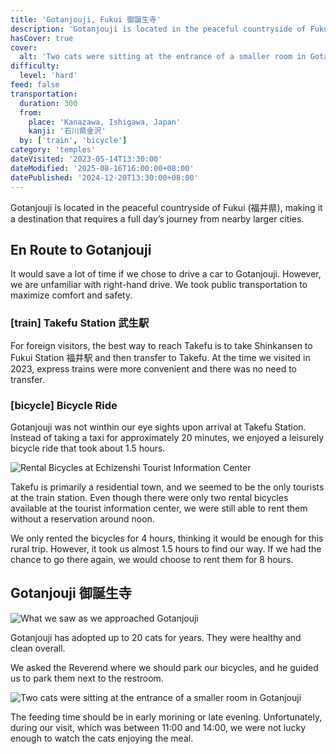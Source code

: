 ```yaml
---
title: 'Gotanjouji, Fukui 御誕生寺'
description: 'Gotanjouji is located in the peaceful countryside of Fukui (福井県), making it a destination that requires a full day’s journey from nearby larger cities.'
hasCover: true
cover:
  alt: 'Two cats were sitting at the entrance of a smaller room in Gotanjouji'
difficulty:
  level: 'hard'
feed: false
transportation:
  duration: 300
  from:
    place: 'Kanazawa, Ishigawa, Japan'
    kanji: '石川県金沢'
  by: ['train', 'bicycle']
category: 'temples'
dateVisited: '2023-05-14T13:30:00'
dateModified: '2025-08-16T16:00:00+08:00'
datePublished: '2024-12-20T13:30:00+08:00'
---
```



Gotanjouji is located in the peaceful countryside of Fukui (福井県), making it a destination that requires a full day’s journey from nearby larger cities.

<Abstract transportation={frontmatter.transportation} />

## En Route to Gotanjouji

It would save a lot of time if we chose to drive a car to Gotanjouji. However, we are unfamiliar with right-hand drive. We took public transportation to maximize comfort and safety.

### [train] Takefu Station 武生駅

For foreign visitors, the best way to reach Takefu is to take Shinkansen to Fukui Station 福井駅 and then transfer to Takefu. At the time we visited in 2023, express trains were more convenient and there was no need to transfer.

### [bicycle] Bicycle Ride

Gotanjouji was not winthin our eye sights upon arrival at Takefu Station. Instead of taking a taxi for approximately 20 minutes, we enjoyed a leisurely bicycle ride that took about 1.5 hours.

![Rental Bicycles at Echizenshi Tourist Information Center](@assets/gotanjouji/bicycles.jpg)

Takefu is primarily a residential town, and we seemed to be the only tourists at the train station. Even though there were only two rental bicycles available at the tourist information center, we were still able to rent them without a reservation around noon.

We only rented the bicycles for 4 hours, thinking it would be enough for this rural trip. However, it took us almost 1.5 hours to find our way. If we had the chance to go there again, we would choose to rent them for 8 hours.

## Gotanjouji 御誕生寺

![What we saw as we approached Gotanjouji](@assets/gotanjouji/arriving.jpg)

Gotanjouji has adopted up to 20 cats for years. They were healthy and clean overall.

We asked the Reverend where we should park our bicycles, and he guided us to park them next to the restroom.

![Two cats were sitting at the entrance of a smaller room in Gotanjouji](@assets/gotanjouji/front.jpg)

The feeding time should be in early morining or late evening. Unfortunately, during our visit, which was between 11:00 and 14:00, we were not lucky enough to watch the cats enjoying the meal.
